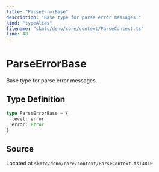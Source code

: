 ```yaml
---
title: "ParseErrorBase"
description: "Base type for parse error messages."
kind: "typeAlias"
filename: "skmtc/deno/core/context/ParseContext.ts"
line: 48
---
```


# ParseErrorBase

Base type for parse error messages.

## Type Definition

```typescript
type ParseErrorBase = {
  level: error
  error: Error
}
```

## Source

Located at `skmtc/deno/core/context/ParseContext.ts:48:0`
